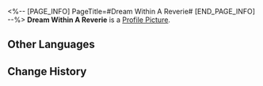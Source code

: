 <%-- [PAGE_INFO]
PageTitle=#Dream Within A Reverie#
[END_PAGE_INFO] --%>
{{Stub|Location information}}
{{Item Infobox
|id          = 223151
|image       = Dreamscape Pass Sticker Dream Within A Reverie.png
|type        = Dreamscape Pass Sticker
|invCategory = 
|rarity      = 4
|effect      = Digital stickers that can be used to decorate the pages of the Dreamtour Handbook. They come in many different styles.
|description = 
}}
{{Description|Maybe this is the building most fitting for extreme climbs &mdash; You won't die even if you fall!}}
'''Dream Within A Reverie''' is a [[Profile Picture]].

==Other Languages==
{{Other Languages
|en   = Dream Within A Reverie
|zhs  = 白日梦中梦
|zht  = 白日夢中夢
|ja   = 白日の白昼夢
|ko   = 백일몽 속의 꿈
|es   = Sueño dentro de una fantasía
|fr   = Un songe au Rêverie
|ru   = Мечта в грёзах
|th   = ความฝันใน Reverie
|vi   = Giấc Mộng Trong Mộng Mơ
|de   = Traum in einem Tagtraum
|id   = Mimpi dalam Reverie
|pt   = Sonho em um Devaneio
}}

==Change History==
{{Change History|2.0}}